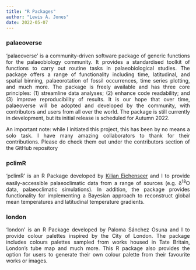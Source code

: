 ```yaml
---
title: "R Packages"
author: "Lewis A. Jones"
date: 2022-05-07
---
```

### <span style="color: #ed4d7e"><a href="https://github.com/palaeoverse-community/palaeoverse" style="text-decoration: none;">palaeoverse</a></span>

<p align="justify">'palaeoverse' is a community-driven software package of generic functions for the palaeobiology community. It provides a standardised toolkit of functions to carry out routine tasks in palaeobiological studies. The package offers a range of functionality including time, latitudinal, and spatial binning, palaeorotation of fossil occurrences, time series plotting, and much more. The package is freely available and has three core principles: (1) streamline data analyses; (2) enhance code readability; and (3) improve reproducibility of results. It is our hope that over time, palaeoverse will be adopted and developed by the community, with contributors and users from all over the world. The package is still currently in development, but its initial release is scheduled for Autumn 2022.</p>

<p align="justify">An important note: while I initiated this project, this has been by no means a solo task. I have many amazing collaborators to thank for their contributions. Please do check them out under the contributors section of the GitHub repository</p>

### <span style="color: #ed4d7e"><a href="https://github.com/KEichenseer/pclimR" style="text-decoration: none;">pclimR</a></span>

<p align="justify">'pclimR' is an R Package developed by [Kilian Eichenseer](https://github.com/KEichenseer) and I to provide easily-accessible palaeoclimatic data from a range of sources (e.g. δ^18^O data, palaeoclimatic simulations). In addition, the package provides functionality for implementing a Bayesian approach to reconstruct global mean temperatures and latitudinal temperature gradients. </p>

### <span style="color: #ed4d7e"><a href="https://github.com/LewisAJones/london" style="text-decoration: none;">london</a></span>

<p align="justify">'london' is an R Package developed by Paloma Sánchez Osuna and I to provide colour palettes inspired by the City of London. The package includes colours palettes sampled from works housed in Tate Britain, London's tube map and much more. This R package also provides the option for users to generate their own colour palette from their favourite works or images.</p>

